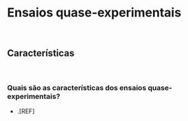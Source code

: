 # **Ensaios quase-experimentais** {#ensaios-quase-experimentais-cap}

<br>

## Características {#caracteristicas}

<br>

### Quais são as características dos ensaios quase-experimentais?

- .[REF]

<br>
